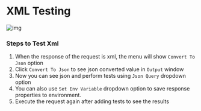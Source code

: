 # XML Testing


![img](/images/xml-testing.png)

### Steps to Test Xml
1. When the response of the request is xml, the menu will show `Convert To Json` option
2. Click `Convert To Json` to see json converted value in `Output` window
3. Now you can see json and perform tests using `Json Query` dropdown option
4. You can also use `Set Env Variable` dropdown option to save response properties to environment.
5. Execute the request again after adding tests to see the results

